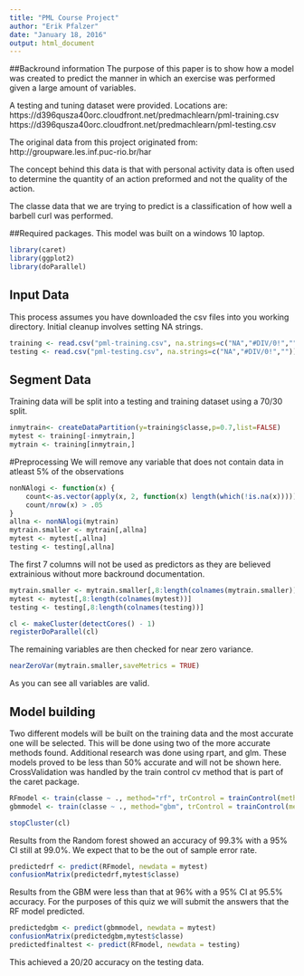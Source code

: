 ```yaml
---
title: "PML Course Project"
author: "Erik Pfalzer"
date: "January 18, 2016"
output: html_document
---
```

##Backround information
The purpose of this paper is to show how a model was created to predict the manner in which an exercise was performed given a large amount of variables. 

A testing and tuning dataset were provided. Locations are:
https://d396qusza40orc.cloudfront.net/predmachlearn/pml-training.csv
https://d396qusza40orc.cloudfront.net/predmachlearn/pml-testing.csv

The original data from this project originated from:
http://groupware.les.inf.puc-rio.br/har

The concept behind this data is that with personal activity data is often used to determine the quantity of an action preformed and not the quality of the action. 

The classe data that we are trying to predict is a classification of how well a barbell curl was performed. 


##Required packages. 
This model was built on a windows 10 laptop.
```r
library(caret)
library(ggplot2)
library(doParallel)
```


## Input Data
This process assumes you have downloaded the csv files into you working directory. Initial cleanup involves setting NA strings.
```r
training <- read.csv("pml-training.csv", na.strings=c("NA","#DIV/0!",""))
testing <- read.csv("pml-testing.csv", na.strings=c("NA","#DIV/0!",""))
```

## Segment Data
Training data will be split into a testing and training dataset using a 70/30 split.
```r
inmytrain<- createDataPartition(y=training$classe,p=0.7,list=FALSE)
mytest <- training[-inmytrain,]
mytrain <- training[inmytrain,]
```

#Preprocessing
We will remove any variable that does not contain data in atleast 5% of the observations
```r
nonNAlogi <- function(x) {
    count<-as.vector(apply(x, 2, function(x) length(which(!is.na(x)))))
    count/nrow(x) > .05
}
allna <- nonNAlogi(mytrain)
mytrain.smaller <- mytrain[,allna]
mytest <- mytest[,allna]
testing <- testing[,allna]
```


The first 7 columns will not be used as predictors as they are believed extrainious without more backround documentation.
```r
mytrain.smaller <- mytrain.smaller[,8:length(colnames(mytrain.smaller))]
mytest <- mytest[,8:length(colnames(mytest))]
testing <- testing[,8:length(colnames(testing))]
```

```r
cl <- makeCluster(detectCores() - 1)
registerDoParallel(cl)
```

The remaining variables are then checked for near zero variance. 

```r
nearZeroVar(mytrain.smaller,saveMetrics = TRUE)
```

As you can see all variables are valid.

## Model building
Two different models will be built on the training data and the most accurate one will be selected. This will be done using two of the more accurate methods found. Additional research was done using rpart, and glm. These models proved to be less than 50% accurate and will not be shown here. CrossValidation was handled by the train control cv method that is part of the caret package. 
```r
RFmodel <- train(classe ~ ., method="rf", trControl = trainControl(method ="cv"), data =mytrain.smaller)
gbmmodel <- train(classe ~ ., method="gbm", trControl = trainControl(method ="cv"), data =mytrain.smaller, verbose=FALSE)
```
```r
stopCluster(cl)
```

Results from the Random forest showed an accuracy of 99.3% with a 95% CI still at 99.0%. We expect that to be the out of sample error rate. 
```r
predictedrf <- predict(RFmodel, newdata = mytest)
confusionMatrix(predictedrf,mytest$classe)
```

Results from the GBM were less than that at 96% with a 95% CI at 95.5% accuracy. 
For the purposes of this quiz we will submit the answers that the RF model predicted.
```r
predictedgbm <- predict(gbmmodel, newdata = mytest)
confusionMatrix(predictedgbm,mytest$classe)
predictedfinaltest <- predict(RFmodel, newdata = testing)
```

This achieved a 20/20 accuracy on the testing data. 

